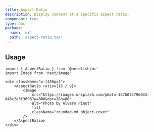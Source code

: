 ```yaml
---
title: Aspect Ratio
description: Display content at a specific aspect ratio.
component: true
type: Doc
package:
  name: 'ui'
  path: 'aspect-ratio.tsx'
---
```


<ComponentExample src="/src/components/examples/aspect-ratio/demo.tsx">
	<AspectRatioDemo />
</ComponentExample>

## Usage

```tsx
import { AspectRatio } from '@nerdfish/ui'
import Image from 'next/image'
```

```tsx
<div className="w-[450px]">
	<AspectRatio ratio={16 / 9}>
		<Image
			src="https://images.unsplash.com/photo-1576075796033-848c2a5f3696?w=800&dpr=2&q=80"
			alt="Photo by Alvaro Pinot"
			fill
			className="rounded-md object-cover"
		/>
	</AspectRatio>
</div>
```

